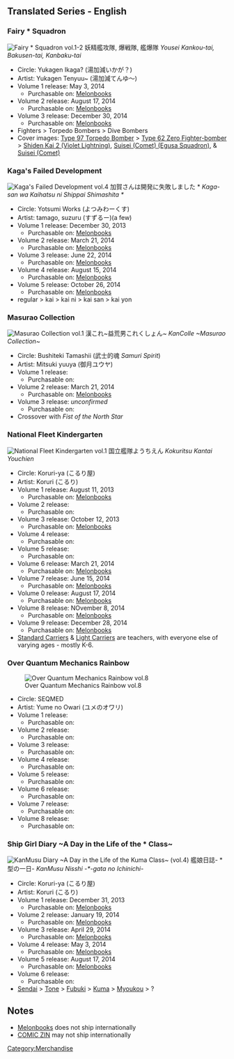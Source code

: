 {{Under Construction
|Page Adopted =
}}
<!-- PG to PG-17 only, though unsure if this section is appropriate -->


==Translated Series - English==

===Fairy * Squadron===
[[File:Fairy_squadron.jpg|thumb|right|Fairy * Squadron vol.1-2]]
妖精艦攻隊, 爆戦隊, 艦爆隊 ''Yousei Kankou-tai, Bakusen-tai, Kanbaku-tai''
* Circle: Yukagen Ikaga? (湯加減いかが？)
* Artist: Yukagen Tenyuu~ (湯加減てんゆ～)
* Volume 1 release: May 3, 2014
** Purchasable on: [https://www.melonbooks.co.jp/detail/detail.php?product_id=24457 Melonbooks]
* Volume 2 release: August 17, 2014
** Purchasable on: [https://www.melonbooks.co.jp/detail/detail.php?product_id=26389 Melonbooks]
* Volume 3 release: December 30, 2014
** Purchasable on: [https://www.melonbooks.co.jp/detail/detail.php?product_id=112671 Melonbooks]
* Fighters > Torpedo Bombers > Dive Bombers
* Cover images: [[Type 97 Torpedo Bomber]] > [[Type 62 Zero Fighter-bomber]] > [[Shiden Kai 2 (Violet Lightning)]], [[Suisei (Comet) (Egusa Squadron)]], & [[Suisei (Comet)]]
{{clear}}


===Kaga's Failed Development===
[[File:Kaga_fail.png|thumb|right|Kaga's Failed Development vol.4]]
加賀さんは開発に失敗しました * ''Kaga-san wa Kaihatsu ni Shippai Shimashita *''
* Circle: Yotsumi Works (よつみわーくす)
* Artist: tamago, suzuru (すずるー)(a few)
* Volume 1 release: December 30, 2013
** Purchasable on: [https://www.melonbooks.co.jp/detail/detail.php?product_id=19939 Melonbooks]
* Volume 2 release: March 21, 2014
** Purchasable on: [https://www.melonbooks.co.jp/detail/detail.php?product_id=23823 Melonbooks]
* Volume 3 release: June 22, 2014
** Purchasable on: [https://www.melonbooks.co.jp/detail/detail.php?product_id=25395 Melonbooks]
* Volume 4 release: August 15, 2014
** Purchasable on: [https://www.melonbooks.co.jp/detail/detail.php?product_id=26084 Melonbooks]
* Volume 5 release: October 26, 2014
** Purchasable on: [https://www.melonbooks.co.jp/detail/detail.php?product_id=70719 Melonbooks]
* regular > kai > kai ni > kai san > kai yon
{{clear}}


===Masurao Collection===
[[File:Mancolle2.jpg|thumb|right|Masurao Collection vol.1]]
漢これ~益荒男これくしょん~ ''KanColle ~Masurao Collection~''
* Circle: Bushiteki Tamashii (武士的魂 ''Samuri Spirit'')
* Artist: Mitsuki yuuya (御月ユウヤ)
* Volume 1 release: 
** Purchasable on:
* Volume 2 release: March 21, 2014
** Purchasable on: [https://www.melonbooks.co.jp/detail/detail.php?product_id=23915 Melonbooks]
* Volume 3 release: ''unconfirmed''
** Purchasable on:
* Crossover with ''Fist of the North Star''
{{clear}}


===National Fleet Kindergarten===
[[File:Nationalfleetkinder.jpg|thumb|right|National Fleet Kindergarten vol.1]]
国立艦隊ようちえん ''Kokuritsu Kantai Youchien''
* Circle: Koruri-ya (こるり屋)
* Artist: Koruri (こるり)
* Volume 1 release: August 11, 2013
** Purchasable on: [https://www.melonbooks.co.jp/detail/detail.php?product_id=17789 Melonbooks]
* Volume 2 release: 
** Purchasable on:
* Volume 3 release: October 12, 2013
** Purchasable on: [https://www.melonbooks.co.jp/detail/detail.php?product_id=19545 Melonbooks]
* Volume 4 release: 
** Purchasable on:
* Volume 5 release: 
** Purchasable on:
* Volume 6 release: March 21, 2014
** Purchasable on: [https://www.melonbooks.co.jp/detail/detail.php?product_id=23909 Melonbooks]
* Volume 7 release: June 15, 2014
** Purchasable on: [https://www.melonbooks.co.jp/detail/detail.php?product_id=25562 Melonbooks]
* Volume 0 release: August 17, 2014
** Purchasable on: [https://www.melonbooks.co.jp/detail/detail.php?product_id=26158 Melonbooks]
* Volume 8 release: NOvember 8, 2014
** Purchasable on: [https://www.melonbooks.co.jp/detail/detail.php?product_id=108744 Melonbooks]
* Volume 9 release: December 28, 2014
** Purchasable on: [https://www.melonbooks.co.jp/detail/detail.php?product_id=112716 Melonbooks]
* [[:Category:Standard_Carriers|Standard Carriers]] & [[:Category:Light_Carriers|Light Carriers]] are teachers, with everyone else of varying ages - mostly K-6.
{{clear}}


===Over Quantum Mechanics Rainbow===
[[File:OverQMR.jpg|thumb|right|Over Quantum Mechanics Rainbow vol.8]]
* Circle: SEQMED
* Artist: Yume no Owari (ユメのオワリ)
* Volume 1 release: 
** Purchasable on:
* Volume 2 release: 
** Purchasable on:
* Volume 3 release: 
** Purchasable on:
* Volume 4 release: 
** Purchasable on:
* Volume 5 release: 
** Purchasable on:
* Volume 6 release: 
** Purchasable on:
* Volume 7 release: 
** Purchasable on:
* Volume 8 release: 
** Purchasable on:
{{clear}}


===Ship Girl Diary ~A Day in the Life of the * Class~===
[[File:Shipgirldiary.jpg|thumb|right|KanMusu Diary ~A Day in the Life of the Kuma Class~ (vol.4)]]
艦娘日誌- * 型の一日- ''KanMusu Nisshi -*-gata no Ichinichi-''
* Circle: Koruri-ya (こるり屋)
* Artist: Koruri (こるり)
* Volume 1 release: December 31, 2013
** Purchasable on: [https://www.melonbooks.co.jp/detail/detail.php?product_id=23342 Melonbooks]
* Volume 2 release: January 19, 2014
** Purchasable on: [https://www.melonbooks.co.jp/detail/detail.php?product_id=23453 Melonbooks]
* Volume 3 release: April 29, 2014
** Purchasable on: [https://www.melonbooks.co.jp/detail/detail.php?product_id=24477 Melonbooks]
* Volume 4 release: May 3, 2014
** Purchasable on: [https://www.melonbooks.co.jp/detail/detail.php?product_id=24850 Melonbooks]
* Volume 5 release: August 17, 2014
** Purchasable on: [https://www.melonbooks.co.jp/detail/detail.php?product_id=29295 Melonbooks]
* Volume 6 release: 
** Purchasable on:
* [[:Category:Sendai_Class|Sendai]] > [[:Category:Tone_Class|Tone]] > [[:Category:Fubuki_Class|Fubuki]] > [[:Category:Kuma_Class|Kuma]] > [[:Category:Myōkō_Class|Myoukou]] > ?
{{clear}}

==Notes==
*[https://www.melonbooks.co.jp Melonbooks] does not ship internationally
*[http://shop.comiczin.jp/ COMIC ZIN] may not ship internationally
[[Category:Merchandise]]